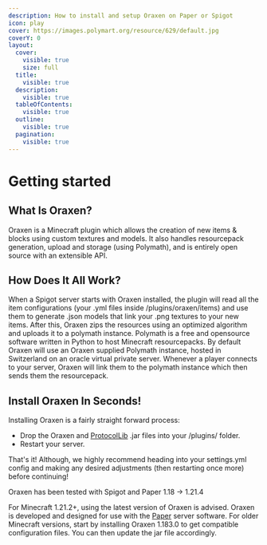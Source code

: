 ```yaml
---
description: How to install and setup Oraxen on Paper or Spigot
icon: play
cover: https://images.polymart.org/resource/629/default.jpg
coverY: 0
layout:
  cover:
    visible: true
    size: full
  title:
    visible: true
  description:
    visible: true
  tableOfContents:
    visible: true
  outline:
    visible: true
  pagination:
    visible: true
---
```


# Getting started

## What Is Oraxen?

Oraxen is a Minecraft plugin which allows the creation of new items & blocks using custom textures and models. It also handles resourcepack generation, upload and storage (using Polymath), and is entirely open source with an extensible API.

## How Does It All Work?

When a Spigot server starts with Oraxen installed, the plugin will read all the item configurations (your .yml files inside /plugins/oraxen/items) and use them to generate .json models that link your .png textures to your new items. After this, Oraxen zips the resources using an optimized algorithm and uploads it to a polymath instance. Polymath is a free and opensource software written in Python to host Minecraft resourcepacks. By default Oraxen will use an Oraxen supplied Polymath instance, hosted in Switzerland on an oracle virtual private server. Whenever a player connects to your server, Oraxen will link them to the polymath instance which then sends them the resourcepack.

## Install Oraxen In Seconds!

Installing Oraxen is a fairly straight forward process:&#x20;

* Drop the Oraxen and [ProtocolLib](https://www.spigotmc.org/resources/protocollib.1997/) .jar files into your /plugins/ folder.
* Restart your server.

That's it! Although, we highly recommend heading into your settings.yml config and making any desired adjustments (then restarting once more) before continuing!


Oraxen has been tested with Spigot and Paper 1.18 -> 1.21.4


For Minecraft 1.21.2+, using the latest version of Oraxen is advised. Oraxen is developed and designed for use with the [Paper](https://papermc.io/downloads/paper) server software. For older Minecraft versions, start by installing Oraxen 1.183.0 to get compatible configuration files. You can then update the jar file accordingly.
